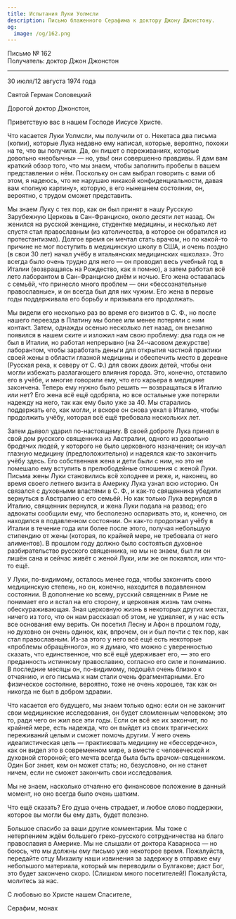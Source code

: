 ```yaml
---
title: Испытания Луки Уолмсли
description: Письмо блаженного Серафима к доктору Джону Джонстону.
og:
  image: /og/162.png
---
```


<div style={{textAlign:'right', fontFamily:'monospace'}}>Письмо № 162</div>
<div style={{textAlign:'left', fontFamily:'monospace'}}>Получатель: доктор Джон Джонстон</div>

---

30 июля/12 августа 1974 года

Святой Герман Соловецкий

Дорогой доктор Джонстон,

Приветствую вас в нашем Господе Иисусе Христе.

Что касается Луки Уолмсли, мы получили от о. Некетаса два письма (копии), которые Лука недавно ему написал, которые, вероятно, похожи на те, что вы получили. Да, он пишет о переживаниях, которые довольно «необычны» — но, увы! они совершенно правдивы. Я дам вам краткий обзор того, что мы знаем, чтобы заполнить пробелы в вашем представлении о нём. Поскольку он сам выбрал говорить с вами об этом, я надеюсь, что не нарушаю никакой конфиденциальности, давая вам «полную картину», которую, в его нынешнем состоянии, он, вероятно, с трудом сможет представить.

Мы знаем Луку с тех пор, как он был принят в нашу Русскую Зарубежную Церковь в Сан-Франциско, около десяти лет назад. Он женился на русской женщине, студентке медицины, и несколько лет спустя стал православным (из католичества, в которое он обратился из протестантизма). Долгое время он мечтал стать врачом, но по какой-то причине не мог поступить в медицинскую школу в США, и очень поздно (в свои 30 лет) начал учёбу в итальянских медицинских «школах». Это всегда было очень трудно для него — он проводил весь учебный год в Италии (возвращаясь на Рождество, как я помню), а затем работал всё лето лаборантом в Сан-Франциско днём и ночью. Его жена оставалась с семьёй, что принесло много проблем — они «бессознательные православные», и он всегда был для них чужим. Его жена в первые годы поддерживала его борьбу и призывала его продолжать.

Мы видели его несколько раз во время его визитов в С. Ф., но после нашего переезда в Платину мы более или менее потеряли с ним контакт. Затем, однажды осенью несколько лет назад, он внезапно появился в нашем ските и изложил нам свою проблему: два года он не был в Италии, но работал непрерывно (на 24-часовом дежурстве) лаборантом, чтобы заработать деньги для открытия частной практики своей жены в области глазной медицины и обеспечить место в деревне (Русская река, к северу от С. Ф.) для своих двоих детей, чтобы они могли избежать разлагающего влияния города. Это, конечно, отставило его в учёбе, и многие говорили ему, что его карьера в медицине закончена. Теперь ему нужно было решить — возвращаться в Италию или нет? Его жена всё ещё одобряла, но все остальные уже потеряли надежду на него, так как ему было уже за 40. Мы старались поддержать его, как могли, и вскоре он снова уехал в Италию, чтобы продолжить учёбу, которая всё ещё требовала нескольких лет.

Затем дьявол ударил по-настоящему. В своей доброте Лука принял в свой дом русского священника из Австралии, одного из довольно бродячих людей, у которого не было церковного назначения; он изучал глазную медицину (предположительно) и надеялся как-то закончить учёбу здесь. Его собственная жена и дети были с ним, но это не помешало ему вступить в прелюбодейные отношения с женой Луки. Письма жены Луки становились всё холоднее и реже, и, наконец, во время своего летнего визита в Америку Лука узнал всю историю. Он связался с духовными властями в С. Ф., и как-то священника убедили вернуться в Австралию с его семьёй. Но как только Лука вернулся в Италию, священник вернулся, и жена Луки подала на развод; его адвокаты сообщили ему, что бесполезно оспаривать это, и, конечно, он находился в подавленном состоянии. Он как-то продолжал учёбу в Италии в течение года или более после этого, получая небольшую стипендию от жены (которая, по крайней мере, не требовала от него алиментов). В прошлом году должно было состояться духовное разбирательство русского священника, но мы не знаем, был ли он лишён сана и сейчас живёт с женой Луки, или же он покаялся, или что-то ещё.

У Луки, по-видимому, осталось менее года, чтобы закончить свою медицинскую степень, но он, конечно, находится в подавленном состоянии. В дополнение ко всему, русский священник в Риме не понимает его и встал на его сторону, и церковная жизнь там очень обескураживающая. Зная церковную жизнь в некоторых других местах, ничего из того, что он нам рассказал об этом, не удивляет, и у нас есть все основания ему верить. Он посетил Лесну и Афон в прошлом году, но духовно он очень одинок, как, впрочем, он и был почти с тех пор, как стал православным. Из-за этого у него всё ещё есть некоторые «проблемы обращённого», но я думаю, что можно с уверенностью сказать, что единственное, что всё ещё удерживает его, — это его преданность истинному православию, согласно его силе и пониманию. В последние месяцы он, по-видимому, подошёл очень близко к отчаянию, и его письма к нам стали очень фрагментарными. Его физическое состояние, вероятно, тоже не очень хорошее, так как он никогда не был в добром здравии.

Что касается его будущего, мы знаем только одно: если он не закончит свои медицинские исследования, он будет сломленным человеком; это то, ради чего он жил все эти годы. Если он всё же их закончит, по крайней мере, есть надежда, что он выйдет из своих трагических переживаний целым и сможет помочь другим. У него очень идеалистическая цель — практиковать медицину не «бессердечно», как он видел это в современном мире, а вместе с человеческой и духовной стороной; его мечта всегда была быть врачом-священником. Один Бог знает, кем он может стать; но, безусловно, он не станет ничем, если не сможет закончить свои исследования.

Мы не знаем, насколько отчаянно его финансовое положение в данный момент, но оно всегда было очень шатким.

Что ещё сказать? Его душа очень страдает, и любое слово поддержки, которое вы могли бы ему дать, будет полезно.

Большое спасибо за ваши другие комментарии. Мы тоже с нетерпением ждём большего греко-русского сотрудничества на благо православия в Америке. Мы не слышали от доктора Каварноса — но боюсь, что мы должны ему письмо уже некоторое время. Пожалуйста, передайте отцу Михаилу наши извинения за задержку в отправке ему небольшого материала, который мы переводили о Булгакове; даст Бог, это будет закончено скоро. (Слишком много посетителей!) Пожалуйста, молитесь за нас.

С любовью во Христе нашем Спасителе,

Серафим, монах